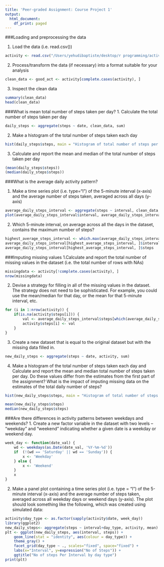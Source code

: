 ```yaml
---
title: 'Peer-graded Assignment: Course Project 1'
output:
  html_document:
    df_print: paged
---
```


###Loading and preprocessing the data

1. Load the data (i.e. \color{red}{\verb|read.csv()|}read.csv())

```r
activity <- read.csv("/Users/yehudibaptiste/desktop/r programming/activity.csv", as.is = TRUE)
```

2. Process/transform the data (if necessary) into a format suitable for your analysis
```r
clean_data <- good_act <- activity[complete.cases(activity), ]
```

3. Inspect the clean data
```r
summary(clean_data)
head(clean_data)
```

###What is mean total number of steps taken per day?
1. Calculate the total number of steps taken per day
```r
daily_steps <- aggregate(steps ~ date, clean_data, sum)
```

2. Make a histogram of the total number of steps taken each day
```r
hist(daily_steps$steps, main = "Histogram of total number of steps per day", xlab = "Steps per day")
```

3. Calculate and report the mean and median of the total number of steps taken per day
```r
(mean(daily_steps$steps))
(median(daily_steps$steps))
```

###What is the average daily activity pattern?

1. Make a time series plot (i.e. \color{red}{\verb|type = "l"|}type="l") of the 5-minute interval (x-axis) and the average number of steps taken, averaged across all days (y-axis)
```r
average_daily_steps_interval <- aggregate(steps ~ interval, clean_data, mean)
plot(average_daily_steps_interval$interval, average_daily_steps_interval$steps, type='l', col=1, main="Average number of steps by Interval", xlab="Time Intervals", ylab="Average number of steps")
```

2. Which 5-minute interval, on average across all the days in the dataset, contains the maximum number of steps?
```r
highest_average_steps_interval <- which.max(average_daily_steps_interval$steps)
average_daily_steps_interval[highest_average_steps_interval, ]$interval
average_daily_steps_interval[highest_average_steps_interval, ]$steps
```

###Imputing missing values
1.Calculate and report the total number of missing values in the dataset (i.e. the total number of rows with NAs)
```r
missingdata <- activity[!complete.cases(activity), ]
nrow(missingdata)
```

2. Devise a strategy for filling in all of the missing values in the dataset. The strategy does not need to be sophisticated. For example, you could use the mean/median for that day, or the mean for that 5-minute interval, etc.

```r
for (i in 1:nrow(activity)) {
    if(is.na(activity$steps[i])) {
        val <- average_daily_steps_interval$steps[which(average_daily_steps_interval$interval == activity$interval[i])]
        activity$steps[i] <- val 
    }
}
```
3. Create a new dataset that is equal to the original dataset but with the missing data filled in.
```r
new_daily_steps <- aggregate(steps ~ date, activity, sum)
```


4. Make a histogram of the total number of steps taken each day and Calculate and report the mean and median total number of steps taken per day. Do these values differ from the estimates from the first part of the assignment? What is the impact of imputing missing data on the estimates of the total daily number of steps?
```r
hist(new_daily_steps$steps, main = "Histogram of total number of steps per day", xlab = "Steps per day")
```

```r
mean(new_daily_steps$steps)
median(new_daily_steps$steps)
```

###Are there differences in activity patterns between weekdays and weekends?
1. Create a new factor variable in the dataset with two levels -- "weekday" and "weekend" indicating whether a given date is a weekday or weekend day.
```r
week_day <- function(date_val) {
    wd <- weekdays(as.Date(date_val, '%Y-%m-%d'))
    if  (!(wd == 'Saturday' || wd == 'Sunday')) {
        x <- 'Weekday'
    } else {
        x <- 'Weekend'
    }
    x
}
```



2. Make a panel plot containing a time series plot (i.e. type = "l") of the 5-minute interval (x-axis) and the average number of steps taken, averaged across all weekday days or weekend days (y-axis). The plot should look something like the following, which was created using simulated data:

```r
activity$day_type <- as.factor(sapply(activity$date, week_day))
library(ggplot2)
new_daily_steps<- aggregate(steps ~ interval+day_type, activity, mean)
plt <- ggplot(new_daily_steps, aes(interval, steps)) +
    geom_line(stat = "identity", aes(colour = day_type)) +
    theme_gray() +
    facet_grid(day_type ~ ., scales="fixed", space="fixed") +
    labs(x="Interval", y=expression("No of Steps")) +
    ggtitle("No of steps Per Interval by day type")
print(plt)
```

